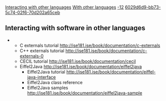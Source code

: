 [[Property:title|Interacting with other languages]]
[[Property:link_title|With other languages]]
[[Property:weight|-12]]
[[Property:uuid|6029d6d9-bb73-5c74-02f6-70d202a65ceb]]
== Interacting with software in other languages  ==
{{note|Put a reference to .NET and COM, as well as to external features syntax -Kwaxer 9/16/08 7:47 PM }}

** C externals tutorial   http://ise181.ise/book/documentation/c-externals
** C++ externals tutorial   http://ise181.ise/book/documentation/c-externals-0
** CECIL tutorial    http://ise181.ise/book/documentation/cecil
** Eiffel2Java    http://ise181.ise/book/documentation/eiffel2java
*** Eiffel2Java tutorial   http://ise181.ise/book/documentation/eiffel-java-interface
*** Eiffel2Java class reference
*** Eiffel2Java samples    http://ise181.ise/book/documentation/eiffel2java-sample

